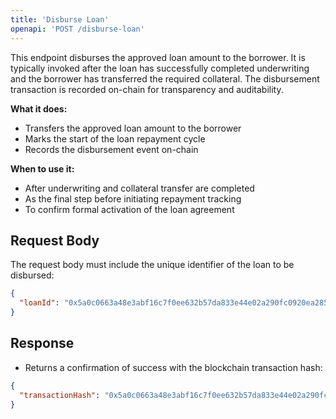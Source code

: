 ```yaml
---
title: 'Disburse Loan'
openapi: 'POST /disburse-loan'
---
```


This endpoint disburses the approved loan amount to the borrower. It is typically invoked after the loan has successfully completed underwriting and the borrower has transferred the required collateral. The disbursement transaction is recorded on-chain for transparency and auditability.

**What it does:**
- Transfers the approved loan amount to the borrower
- Marks the start of the loan repayment cycle
- Records the disbursement event on-chain

**When to use it:**
- After underwriting and collateral transfer are completed
- As the final step before initiating repayment tracking
- To confirm formal activation of the loan agreement

## Request Body

The request body must include the unique identifier of the loan to be disbursed:

```json
{
  "loanId": "0x5a0c0663a48e3abf16c7f0ee632b57da833e44e02a290fc0920ea2858da31f73"
}
```

## Response

- Returns a confirmation of success with the blockchain transaction hash:

```json
{
  "transactionHash": "0x5a0c0663a48e3abf16c7f0ee632b57da833e44e02a290fc0920ea2858da31f73"
}
```
